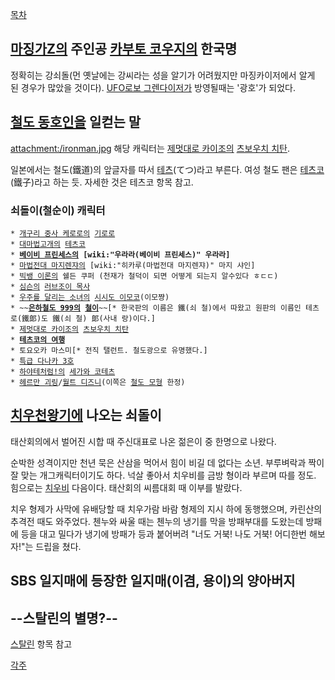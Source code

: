 [[목차]]

== [[마징가Z]]의 주인공 [[카부토 코우지]]의 한국명 ==
정확히는 강쇠돌(먼 옛날에는 강씨라는 성을 알기가 어려웠지만 마징카이저에서 알게 된 경우가 많았을 것이다). [[UFO로보 그렌다이저]]가 방영될때는 '광호'가 되었다.

== [[철도 동호인]]을 일컫는 말 ==
attachment:/ironman.jpg
해당 캐릭터는 [[제멋대로 카이조]]의 [[츠보우치 치탄]]. 

일본에서는 철도(鐵道)의 앞글자를 따서 [[테츠]](てつ)라고 부른다.
여성 철도 팬은 [[테츠코]](鐵子)라고 하는 듯. 자세한 것은 테츠코 항목 참고.

=== 쇠돌이(철순이) 캐릭터 ===
 * [[개구리 중사 케로로]]의 [[기로로]]
 * [[대마법고개]]의 [[테츠코]]
 * '''[[베이비 프린세스]]의 [wiki:"우라라(베이비 프린세스)" 우라라]'''
 * [[마법전대 마지렌쟈]]의 [wiki:"히카루(마법전대 마지렌쟈)" 마지 샤인]
 * [[빅뱅 이론]]의 쉘든 쿠퍼 (천재가 철덕이 되면 어떻게 되는지 알수있다 ㅎㄷㄷ)
 * [[심슨]]의 [[러브조이 목사]]
 * [[우주를 달리는 소녀]]의 [[시시도 이모코]](이모쨩)
 * ~~'''[[은하철도 999]]의 [[철이]]'''~~[* 한국판의 이름은 鐵(쇠 철)에서 따왔고 원판의 이름인 테츠로(鐵郞)도 鐵(쇠 철) 郞(사내 랑)이다.] 
 * [[제멋대로 카이조]]의 [[츠보우치 치탄]]
 * '''[[테츠코의 여행]]'''
 * 토요오카 마스미[* 전직 탤런트. 철도광으로 유명했다.]
 * [[특급 다나카 3호]]
 * [[하야테처럼!]]의 [[세가와 코테츠]]
 * [[헤르만 괴링]]/[[월트 디즈니]](이쪽은 [[철도 모형]] 한정)

== [[치우천왕기]]에 나오는 쇠돌이 ==
태산회의에서 벌어진 시합 때 주신대표로 나온 젊은이 중 한명으로 나왔다.

순박한 성격이지만 천년 묵은 산삼을 먹어서 힘이 비길 데 없다는 소년. 부루벼락과 짝이 잘 맞는 개그캐릭터이기도 하다. 넉살 좋아서 치우비를 금방 형이라 부르며 따를 정도.
힘으로는 [[치우비]] 다음이다.
태산회의 씨름대회 때 이부를 발랐다.

치우 형제가 사막에 유배당할 때 치우가람 바람 형제의 지시 하에 동행했으며, 카린산의 추격전 때도 와주었다.
첸누와 싸울 때는 첸누의 냉기를 막을 방패부대를 도왔는데 방패에 등을 대고 밀다가 냉기에 방패가 등과 붙어버려 "너도 거북! 나도 거북! 어디한번 해보자!"는 드립을 쳤다.

== SBS 일지매에 등장한 일지매(이겸, 용이)의 양아버지 ==

== --스탈린의 별명?-- == 
[[스탈린]] 항목 참고

[[각주]]
